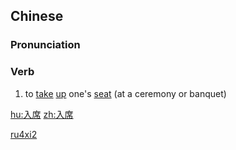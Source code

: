 ==Chinese==
{{zh-forms}}

===Pronunciation===
{{zh-pron
|m=rùxí
|c=jap6 zik6
|h=pfs=ngi̍p-si̍t
|mn=zz,kh:ji̍p-se̍k/xm,tp:li̍p-se̍k/qz:li̍p-si̍t
|cat=v
}}

===Verb===
{{zh-verb}}

# {{lb|zh|literary}} to [[take]] [[up]] one's [[seat]] (at a ceremony or banquet)

[[Category:Mandarin literary terms|ru4xi2]]

[[hu:入席]]
[[zh:入席]]